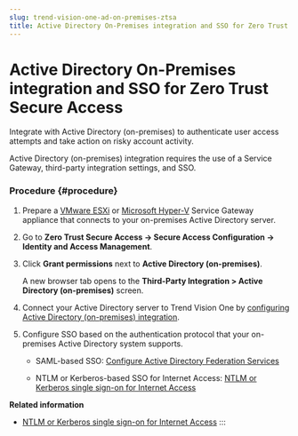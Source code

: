 ```yaml
---
slug: trend-vision-one-ad-on-premises-ztsa
title: Active Directory On-Premises integration and SSO for Zero Trust Secure Access
---
```

# Active Directory On-Premises integration and SSO for Zero Trust Secure Access

Integrate with Active Directory (on-premises) to authenticate user access attempts and take action on risky account activity.

Active Directory (on-premises) integration requires the use of a Service Gateway, third-party integration settings, and SSO.

### Procedure {#procedure}

1.  Prepare a [VMware ESXi](sg-virtual-app-vmware-esxi.mdx) or [Microsoft Hyper-V](deploy-virtual-appliance-ms-hyper-v.mdx) Service Gateway appliance that connects to your on-premises Active Directory server.

2.  Go to **Zero Trust Secure Access → Secure Access Configuration → Identity and Access Management**.

3.  Click **Grant permissions** next to **Active Directory (on-premises)**.

    A new browser tab opens to the **Third-Party Integration \> Active Directory (on-premises)** screen.

4.  Connect your Active Directory server to Trend Vision One by [configuring Active Directory (on-premises) integration](ad-premises-integration.mdx).

5.  Configure SSO based on the authentication protocol that your on-premises Active Directory system supports.

    - SAML-based SSO: [Configure Active Directory Federation Services](configuring-adfs.mdx)

    - NTLM or Kerberos-based SSO for Internet Access: [NTLM or Kerberos single sign-on for Internet Access](ntlm-single-sign-internet-access.mdx)

**Related information**

- [NTLM or Kerberos single sign-on for Internet Access](ntlm-single-sign-internet-access.md "Set up NTLM v2 or Kerberos-based single sign-on to transparently authenticate on-premises Active Directory users using their Windows logon credentials.")
:::
